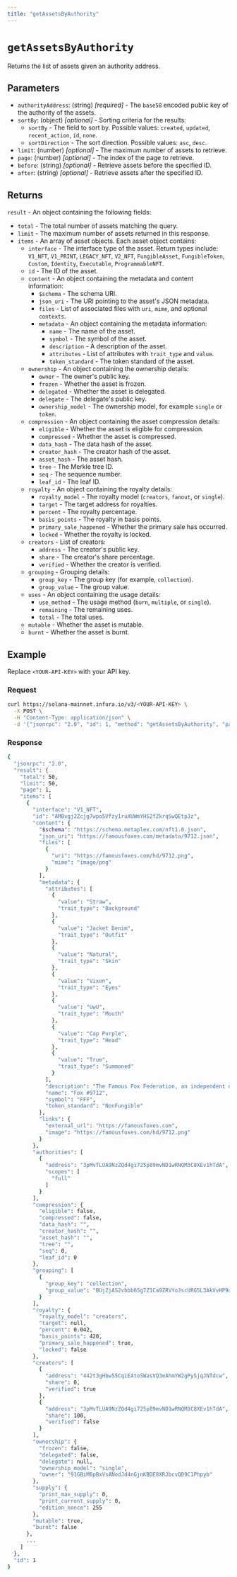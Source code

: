 ```yaml
---
title: "getAssetsByAuthority"
---
```



# `getAssetsByAuthority`

Returns the list of assets given an authority address. <CreditCost network="solana" method="getAssetsByAuthority" />

## Parameters

- `authorityAddress`: (string) _[required]_ - The `base58` encoded public key of the authority of the assets.
- `sortBy`: (object) _[optional]_ - Sorting criteria for the results:
  - `sortBy` - The field to sort by. Possible values: `created`, `updated`, `recent_action`, `id`, `none`.
  - `sortDirection` - The sort direction. Possible values: `asc`, `desc`.
- `limit`: (number) _[optional]_ - The maximum number of assets to retrieve.
- `page`: (number) _[optional]_ - The index of the page to retrieve.
- `before`: (string) _[optional]_ - Retrieve assets before the specified ID.
- `after`: (string) _[optional]_ - Retrieve assets after the specified ID.

## Returns

`result` - An object containing the following fields:

- `total` - The total number of assets matching the query.
- `limit` - The maximum number of assets returned in this response.
- `items` - An array of asset objects. Each asset object contains:
  - `interface` - The interface type of the asset. Return types include: `V1_NFT`, `V1_PRINT`, `LEGACY_NFT`,
      `V2_NFT`, `FungibleAsset`, `FungibleToken`, `Custom`, `Identity`, `Executable`, `ProgrammableNFT`.
  - `id` - The ID of the asset.
  - `content` - An object containing the metadata and content information:
    - `$schema` - The schema URI.
    - `json_uri` - The URI pointing to the asset's JSON metadata.
    - `files` - List of associated files with `uri`, `mime`, and optional `contexts`.
    - `metadata` - An object containing the metadata information:
      - `name` - The name of the asset.
      - `symbol` - The symbol of the asset.
      - `description` - A description of the asset.
      - `attributes` - List of attributes with `trait_type` and `value`.
      - `token_standard` - The token standard of the asset.
  - `ownership` - An object containing the ownership details:
    - `owner` - The owner's public key.
    - `frozen` - Whether the asset is frozen.
    - `delegated` - Whether the asset is delegated.
    - `delegate` - The delegate's public key.
    - `ownership_model` - The ownership model, for example `single` or `token`.
  - `compression` - An object containing the asset compression details:
    - `eligible` - Whether the asset is eligible for compression.
    - `compressed` - Whether the asset is compressed.
    - `data_hash` - The data hash of the asset.
    - `creator_hash` - The creator hash of the asset.
    - `asset_hash` - The asset hash.
    - `tree` - The Merkle tree ID.
    - `seq` - The sequence number.
    - `leaf_id` - The leaf ID.
  - `royalty` - An object containing the royalty details:
    - `royalty_model` - The royalty model (`creators`, `fanout`, or `single`).
    - `target` - The target address for royalties.
    - `percent` - The royalty percentage.
    - `basis_points` - The royalty in basis points.
    - `primary_sale_happened` - Whether the primary sale has occurred.
    - `locked` - Whether the royalty is locked.
  - `creators` - List of creators:
    - `address` - The creator's public key.
    - `share` - The creator's share percentage.
    - `verified` - Whether the creator is verified.
  - `grouping` - Grouping details:
    - `group_key` - The group key (for example, `collection`).
    - `group_value` - The group value.
  - `uses` - An object containing the usage details:
    - `use_method` - The usage method (`burn`, `multiple`, or `single`).
    - `remaining` - The remaining uses.
    - `total` - The total uses.
  - `mutable` - Whether the asset is mutable.
  - `burnt` - Whether the asset is burnt.

## Example

Replace `<YOUR-API-KEY>` with your API key.

### Request

<Tabs>
  <TabItem value="curl">

  ```bash
  curl https://solana-mainnet.infura.io/v3/<YOUR-API-KEY> \
    -X POST \
    -H "Content-Type: application/json" \
    -d '{"jsonrpc": "2.0", "id": 1, "method": "getAssetsByAuthority", "params": ["3pMvTLUA9NzZQd4gi725p89mvND1wRNQM3C8XEv1hTdA", {"sortBy": "created", "sortDirection": "desc"}, 50, 1, null, null]}'
  ```
  </TabItem>
</Tabs>

### Response

<Tabs>
  <TabItem value="JSON">

  ```bash
  {
    "jsonrpc": "2.0",
    "result": {
      "total": 50,
      "limit": 50,
      "page": 1,
      "items": [
        {
          "interface": "V1_NFT",
          "id": "AMBvgj2Zcjg7wpo5Vfzy1ruXUWmYHS2fZkrqSwQEtpJz",
          "content": {
            "$schema": "https://schema.metaplex.com/nft1.0.json",
            "json_uri": "https://famousfoxes.com/metadata/9712.json",
            "files": [
              {
                "uri": "https://famousfoxes.com/hd/9712.png",
                "mime": "image/png"
              }
            ],
            "metadata": {
              "attributes": [
                {
                  "value": "Straw",
                  "trait_type": "Background"
                },
                {
                  "value": "Jacket Denim",
                  "trait_type": "Outfit"
                },
                {
                  "value": "Natural",
                  "trait_type": "Skin"
                },
                {
                  "value": "Vixen",
                  "trait_type": "Eyes"
                },
                {
                  "value": "UwU",
                  "trait_type": "Mouth"
                },
                {
                  "value": "Cap Purple",
                  "trait_type": "Head"
                },
                {
                  "value": "True",
                  "trait_type": "Summoned"
                }
              ],
              "description": "The Famous Fox Federation, an independent organization of the most fabulously famous foxes on the Blockchain.",
              "name": "Fox #9712",
              "symbol": "FFF",
              "token_standard": "NonFungible"
            },
            "links": {
              "external_url": "https://famousfoxes.com",
              "image": "https://famousfoxes.com/hd/9712.png"
            }
          },
          "authorities": [
            {
              "address": "3pMvTLUA9NzZQd4gi725p89mvND1wRNQM3C8XEv1hTdA",
              "scopes": [
                "full"
              ]
            }
          ],
          "compression": {
            "eligible": false,
            "compressed": false,
            "data_hash": "",
            "creator_hash": "",
            "asset_hash": "",
            "tree": "",
            "seq": 0,
            "leaf_id": 0
          },
          "grouping": [
            {
              "group_key": "collection",
              "group_value": "BUjZjAS2vbbb65g7Z1Ca9ZRVYoJscURG5L3AkVvHP9ac"
            }
          ],
          "royalty": {
            "royalty_model": "creators",
            "target": null,
            "percent": 0.042,
            "basis_points": 420,
            "primary_sale_happened": true,
            "locked": false
          },
          "creators": [
            {
              "address": "442t3gHbw55CqiEAtoSWasVQ3eAhmYW2gPy5jqJNTdcw",
              "share": 0,
              "verified": true
            },
            {
              "address": "3pMvTLUA9NzZQd4gi725p89mvND1wRNQM3C8XEv1hTdA",
              "share": 100,
              "verified": false
            }
          ],
          "ownership": {
            "frozen": false,
            "delegated": false,
            "delegate": null,
            "ownership_model": "single",
            "owner": "91GBiM6pBxVsANodJd4nGjnKBDE8XRJbcvQD9C1Phpyb"
          },
          "supply": {
            "print_max_supply": 0,
            "print_current_supply": 0,
            "edition_nonce": 255
          },
          "mutable": true,
          "burnt": false
        },
        ...
      ]
    },
    "id": 1
  }
  ```

  </TabItem>
</Tabs>